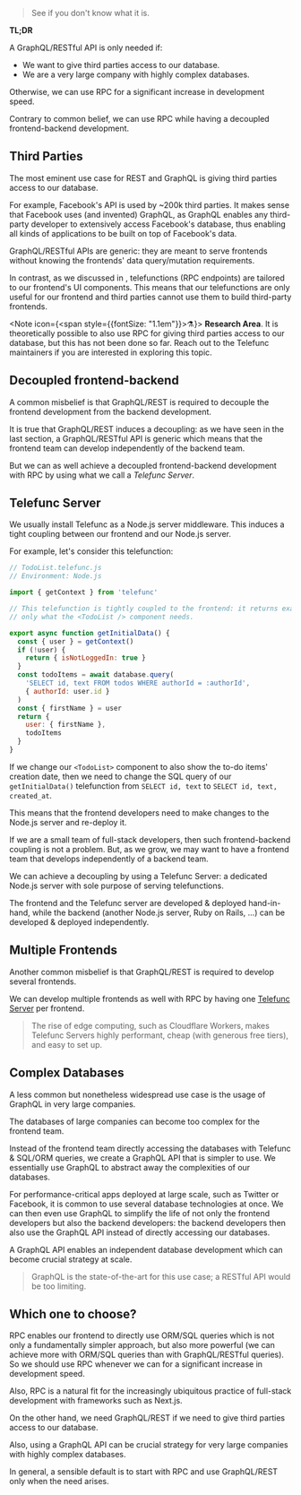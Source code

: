 
> See <Link href="/RPC" /> if you don't know what it is.

<Note>
<b>TL;DR</b>

A GraphQL/RESTful API is only needed if:
 - We want to give third parties access to our database.
 - We are a very large company with highly complex databases.

Otherwise, we can use RPC for a significant increase in development speed.

Contrary to common belief, we can use RPC while having
a decoupled frontend-backend development.
</Note>


## Third Parties

The most eminent use case for REST and GraphQL is giving
third parties access to our database.

For example, Facebook's API is used by ~200k third parties.
It makes sense that Facebook uses (and invented) GraphQL,
as GraphQL enables any third-party developer to extensively access Facebook's database,
thus enabling all kinds of applications to be built on top of Facebook's data.

GraphQL/RESTful APIs are generic:
they are meant to serve frontends without knowing the frontends' data query/mutation requirements.

In contrast,
as we discussed in <Link href="/event-based" />,
telefunctions (RPC endpoints) are tailored to our frontend's UI components.
This means that our telefunctions are only useful for our frontend and
third parties cannot use them to build third-party frontends.

<Note icon={<span style={{fontSize: "1.1em"}}>⚗️</span>}>
  <b>Research Area</b>.
  It is theoretically possible to also use RPC for giving third parties access to our database,
  but this has not been done so far.
  Reach out to the Telefunc maintainers if you are interested in exploring this topic.
</Note>


## Decoupled frontend-backend

A common misbelief is that GraphQL/REST is required to decouple the frontend development from the backend development.

It is true that GraphQL/REST induces a decoupling:
as we have seen in the last section,
a GraphQL/RESTful API is generic which
means that the frontend team can develop independently of the backend team.

But we can as well achieve a decoupled frontend-backend development with RPC by using what we call a *Telefunc Server*.


## Telefunc Server

We usually install Telefunc as a Node.js server middleware.
This induces a tight coupling between our frontend and our Node.js server.

For example, let's consider this telefunction:

~~~js
// TodoList.telefunc.js
// Environment: Node.js

import { getContext } from 'telefunc'

// This telefunction is tightly coupled to the frontend: it returns exactly and
// only what the <TodoList /> component needs.

export async function getInitialData() {
  const { user } = getContext()
  if (!user) {
    return { isNotLoggedIn: true }
  }
  const todoItems = await database.query(
    'SELECT id, text FROM todos WHERE authorId = :authorId',
    { authorId: user.id }
  )
  const { firstName } = user
  return {
    user: { firstName },
    todoItems
  }
}
~~~

If we change our `<TodoList>` component to also show the to-do items' creation date,
then we need to change the SQL query of our `getInitialData()` telefunction from `SELECT id, text` to `SELECT id, text, created_at`.

This means that the frontend developers need to make changes to the Node.js server and re-deploy it.

If we are a small team of full-stack developers, then such frontend-backend coupling is not a problem.
But, as we grow, we may want to have a frontend team that develops independently of a backend team.

We can achieve a decoupling by using a Telefunc Server: a dedicated Node.js server with sole purpose of serving telefunctions.

The frontend and the Telefunc server are developed & deployed hand-in-hand,
while the backend (another Node.js server, Ruby on Rails, ...) can be developed & deployed independently.


## Multiple Frontends

Another common misbelief is that GraphQL/REST is required to develop several frontends.

We can develop multiple frontends as well with RPC by having one [Telefunc Server](#telefunc-server) per frontend.

> The rise of edge computing,
> such as Cloudflare Workers,
> makes Telefunc Servers
> highly performant,
> cheap (with generous free tiers),
> and easy to set up.


## Complex Databases

A less common but nonetheless widespread use case is the usage of GraphQL in very large companies.

The databases of large companies can become too complex for
the frontend team.

Instead of the frontend team directly accessing the databases with Telefunc & SQL/ORM queries,
we create a GraphQL API that is simpler to use.
We essentially use GraphQL to abstract away the complexities of our databases.

For performance-critical apps deployed at large scale,
such as Twitter or Facebook,
it is common to use several database technologies at once.
We can then even use GraphQL to simplify the life of
not only the frontend developers but also the backend developers:
the backend developers then also use the GraphQL API instead of directly accessing our databases.

A GraphQL API enables an independent database development
which can become crucial strategy at scale.

> GraphQL is the state-of-the-art for this use case;
> a RESTful API would be too limiting.


## Which one to choose?

RPC enables our frontend to directly use ORM/SQL queries which is not only a fundamentally simpler approach,
but also more powerful (we can achieve more with ORM/SQL queries than with GraphQL/RESTful queries).
So we should use RPC whenever we can for a significant increase in development speed.

Also, RPC is a natural fit for the increasingly ubiquitous practice of full-stack development with frameworks such as Next.js.

On the other hand, we need GraphQL/REST if we need to
give third parties access to our database.

Also, using a GraphQL API can be crucial strategy for very large companies with highly complex databases.

In general, a sensible default is to start with RPC and use GraphQL/REST only when the need arises.
